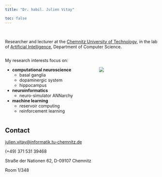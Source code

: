 ```yaml
---
title: "Dr. habil. Julien Vitay"

toc: false
---
```


<br>

Researcher and lecturer at the [Chemnitz University of Technology](http://www.tu-chemnitz.de/), in the lab of [Artificial Intelligence](http://www.tu-chemnitz.de/informatik/KI/), Department of Computer Science.


::: {.columns}
::: {.column width=60%}


My research interests focus on:

* **computational neuroscience**
    * basal ganglia
    * dopaminergic system
    * hippocampus
* **neuroinformatics**
    * neuro-simulator ANNarchy
* **machine learning**
    * reservoir computing
    * reinforcement learning
    
:::
::: {.column width=40%}

<br>

![](img/trombine.jpg)

:::
:::






## Contact

<julien.vitay@informatik.tu-chemnitz.de>

(+49) 371 531 39468

Straße der Nationen 62, D-09107 Chemnitz

Room 1/348